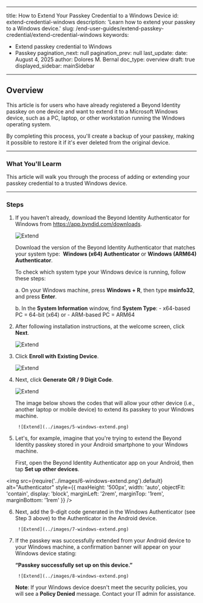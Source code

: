 <!-- trigger PR -->
---
title: How to Extend Your Passkey Credential to a Windows Device
id: extend-credential-windows
description: 'Learn how to extend your passkey to a Windows device.'
slug: /end-user-guides/extend-passkey-credential/extend-credential-windows
keywords:
  - Extend passkey credential to Windows
  - Passkey
pagination_next: null
pagination_prev: null
last_update:
  date: August 4, 2025
  author: Dolores M. Bernal
doc_type: overview
draft: true
displayed_sidebar: mainSidebar
---

## Overview

This article is for users who have already registered a Beyond Identity passkey on one device and want to extend it to a Microsoft Windows device, such as a PC, laptop, or other workstation running the Windows operating system. 

By completing this process, you'll create a backup of your passkey, making it possible to restore it if it's ever deleted from the original device.

---

### What You'll Learm
This article will walk you through the process of adding or extending your passkey credential to a trusted Windows device. 

---

### Steps

1. If you haven’t already, download the Beyond Identity Authenticator for Windows from https://app.byndid.com/downloads.

    ![Extend](../images/1-windows-extend.png)

    Download the version of the Beyond Identity Authenticator that matches your system type: 
    **Windows (x64) Authenticator** or **Windows (ARM64) Authenticator**.

    To check which system type your Windows device is running, follow these steps:

    a. On your Windows machine, press **Windows + R**, then type **msinfo32**, and press **Enter**.

    b. In the **System Information** window, find **System Type**:
        - x64-based PC = 64-bit (x64)
        or
        - ARM-based PC = ARM64

2. After following installation instructions, at the welcome screen, click **Next**. 

    ![Extend](../images/2-windows-extend.png)

3. Click **Enroll with Existing Device**. 

    ![Extend](../images/3-windows-extend.png)

4. Next, click **Generate QR / 9 Digit Code**.

    ![Extend](../images/4-windows-extend.png)

    The image below shows the codes that will allow your other device (i.e., another laptop or mobile device) to extend its passkey to your Windows machine.

        ![Extend](../images/5-windows-extend.png)

5. Let's, for example, imagine that you're trying to extend the Beyond Identity passkey stored in your Android smartphone to your Windows machine. 

    First, open the Beyond Identity Authenticator app on your Android, then tap **Set up other devices**.

<img
  src={require('../images/6-windows-extend.png').default}
   alt="Authenticator"
      style={{
        maxHeight: '500px',
        width: 'auto',
        objectFit: 'contain',
        display: 'block',
        marginLeft: '2rem',
        marginTop: '1rem',
        marginBottom: '1rem'
      }}
/>

6. Next, add the 9-digit code generated in the Windows Authenticator (see Step 3 above) to the Authenticator in the Android device.

        ![Extend](../images/7-windows-extend.png)


7. If the passkey was successfully extended from your Android device to your Windows machine, a confirmation banner will appear on your Windows device stating:

    **“Passkey successfully set up on this device.”**

        ![Extend](../images/8-windows-extend.png)


    **Note**:  If your Windows device doesn't meet the security policies, you will see a **Policy Denied** message. Contact your IT admin for assistance. 

    <br/>
       <br/>
          <br/>
